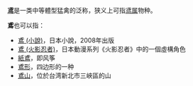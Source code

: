 '''[[鸢_(鸟类通称)|鸢]]'''是一类中等體型猛禽的泛称，狭义上可指[[鸢属|鸢属]]物种。

'''鳶'''也可以指：
*[[鳶_(小說)|鳶 (小說)]]，日本小說，2008年出版
*[[鳶_(火影忍者)|鳶 (火影忍者)]]，日本動漫系列《火影忍者》中的一個虛構角色
*[[紙鳶|紙鳶]]，即风筝
*[[鳶形|鳶形]]，四边形的一种
*[[鳶山|鳶山]]，位於台湾新北市三峽區的山

{{Disambig|Cat=一字消歧义}}